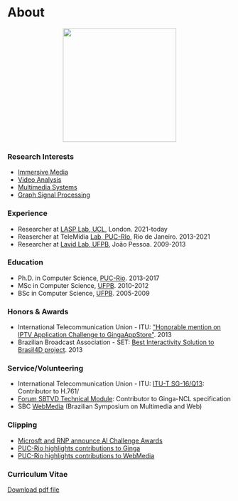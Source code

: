 
# About

<p align="center">
  <img src="https://avatars.githubusercontent.com/u/604808" width="255px" hight="255px" />
</p>

<!-- I am currently a postdoc on Machine Learning for Immersive Media (VR/360) and my career can be seen threefold.  In research, I have worked on Video/TV/ML projects and conferences committees (SBC WebMedia and ACM SIGMM), especially interested in supporting more natural and QoE-oriented multimedia systems. In the industry, I have experienced technology transfer by standard/open-source and collaboration at industry forums (Brazilian TV Forum and ITU SG16). In teaching, I have acted as an undergrad lecturer and postgrad assistant, also seeking to get involved in public engagement and promote student interests in social impact. -->

<ShortBio name="Sebastien" />

### Research Interests <FontAwesomeIcon icon={faFlask}/>

- [Immersive Media](research/#immersive-media-)
- [Video Analysis](research/#multimedia-systems-)
- [Multimedia Systems](research/#video-analysis-)
- [Graph Signal Processing](research/#graph-signal-processing-)

### Experience <FontAwesomeIcon icon={faBriefcase}/>

- Researcher at [LASP Lab, UCL](http://www.lasp2013.com), London. 2021-today
- Reasercher at TeleMidia [Lab, PUC-RIo](http://www.telemdia.puc-rio.br), Rio de Janeiro. 2013-2021
- Researcher at [Lavid Lab, UFPB](http://www.lavid.ufpb.br), João Pessoa. 2009-2013


### Education <FontAwesomeIcon icon={faGraduationCap}/>

- Ph.D. in Computer Science, [PUC-Rio](http://www.puc-rio.br/). 2013-2017
- MSc in Computer Science, [UFPB](http://www.ufpb.br).  2010-2012
- BSc in Computer Science, [UFPB](http://www.ufpb.br/). 2005-2009

### Honors & Awards <FontAwesomeIcon icon={faAward}/>

- International Telecommunication Union - ITU: ["Honorable mention on IPTV Application Challenge to GingaAppStore"](http://itu.int/en/ITU-T/challenges/pages/iptv.aspx). 2013
- Brazilian Broadcast Association - SET: [Best Interactivity Solution to Brasil4D project](http://set.org.br/artigos/ed137/137_revistadaset_70.pdf).  2013

### Service/Volunteering <FontAwesomeIcon icon={faHandshakeAngle}/>

- International Telecommunication Union - ITU: [ITU-T SG-16/Q13](https://www.itu.int/en/ITU-T/studygroups/2017-2020/16/Pages/default.aspx): Contributor to H.761/
- [Forum SBTVD Technical Module](https://forumsbtvd.org.br/): Contributor to Ginga-NCL specification
- SBC [WebMedia](https://webmedia.org/) (Brazilian Symposium on Multimedia and Web)

### Clipping <FontAwesomeIcon icon={faLink}/>

- [Microsft and RNP announce AI Challenge Awards](https://www.rnp.br/en/rnp-and-microsoft-challenge-artificial-intelligence)
- [PUC-Rio highlights contributions to Ginga](http://www.inf.puc-rio.br/blog/noticia/noticia/pesquisadores-do-telemidia-lab-publicam-artigo-sobre-nova-versao-do-ginga)
- [PUC-Rio highlights contributions to WebMedia](http://www.inf.puc-rio.br/blog/noticia/noticia/por-dentro-do-di-telemidia-trabalha-com-sistemas-multimidia-e-hipermidia)

### Curriculum Vitae <FontAwesomeIcon icon={faFileLines}/>
 
<a href='pathname://cv.pdf'>Download pdf file</a>